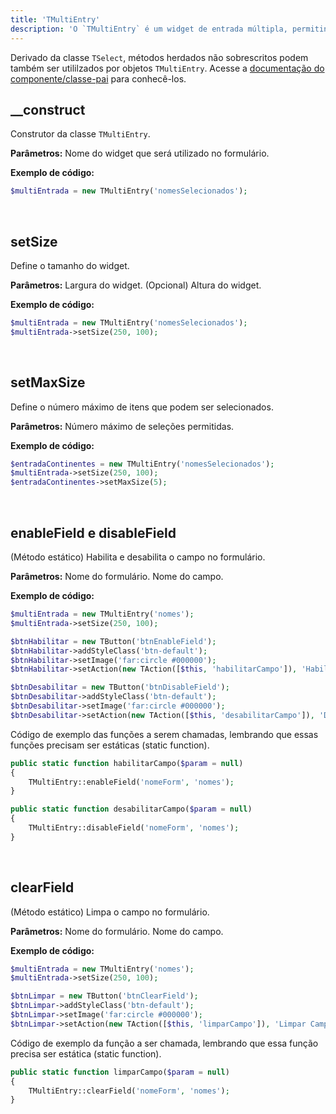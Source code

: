 ```yaml
---
title: 'TMultiEntry'
description: 'O `TMultiEntry` é um widget de entrada múltipla, permitindo seleções múltiplas em uma caixa combinada que pode ser configurada para limitar o número de itens selecionáveis.'
---
```


Derivado da classe `TSelect`, métodos herdados não sobrescritos podem também ser utililzados por objetos `TMultiEntry`. Acesse a [documentação do componente/classe-pai](selecao-de-dados-fixos/tselect) para conhecê-los.

## __construct
Construtor da classe `TMultiEntry`.

**Parâmetros:**
<ResponseField name="$name" type="mixed" required>Nome do widget que será utilizado no formulário.</ResponseField>

**Exemplo de código:**
```php
$multiEntrada = new TMultiEntry('nomesSelecionados');
```

<br/>

## setSize
Define o tamanho do widget.

**Parâmetros:**
<ResponseField name="$width" type="mixed" required>Largura do widget.</ResponseField>
<ResponseField name="$height" type="mixed" default="NULL">(Opcional) Altura do widget.</ResponseField>

**Exemplo de código:**
```php
$multiEntrada = new TMultiEntry('nomesSelecionados');
$multiEntrada->setSize(250, 100);
```

<br/>

## setMaxSize
Define o número máximo de itens que podem ser selecionados.

**Parâmetros:**
<ResponseField name="$maxsize" type="mixed" required>Número máximo de seleções permitidas.</ResponseField>

**Exemplo de código:**
```php
$entradaContinentes = new TMultiEntry('nomesSelecionados');
$multiEntrada->setSize(250, 100);
$entradaContinentes->setMaxSize(5);
```

<br/>

## enableField e disableField
(Método estático) Habilita e desabilita o campo no formulário.

**Parâmetros:**
<ResponseField name="$form_name" type="mixed" required>Nome do formulário.</ResponseField>
<ResponseField name="$field" type="mixed" required>Nome do campo.</ResponseField>

**Exemplo de código:**
```php
$multiEntrada = new TMultiEntry('nomes');
$multiEntrada->setSize(250, 100);

$btnHabilitar = new TButton('btnEnableField');
$btnHabilitar->addStyleClass('btn-default');
$btnHabilitar->setImage('far:circle #000000');
$btnHabilitar->setAction(new TAction([$this, 'habilitarCampo']), 'Habilitar Campo');

$btnDesabilitar = new TButton('btnDisableField');
$btnDesabilitar->addStyleClass('btn-default');
$btnDesabilitar->setImage('far:circle #000000');
$btnDesabilitar->setAction(new TAction([$this, 'desabilitarCampo']), 'Desabilitar Campo');
```

Código de exemplo das funções a serem chamadas, lembrando que essas funções precisam ser estáticas (static function).

```php
public static function habilitarCampo($param = null)
{
    TMultiEntry::enableField('nomeForm', 'nomes');
}

public static function desabilitarCampo($param = null)
{
    TMultiEntry::disableField('nomeForm', 'nomes');
}
```

<br/>

## clearField
(Método estático) Limpa o campo no formulário.

**Parâmetros:**
<ResponseField name="$form_name" type="mixed" required>Nome do formulário.</ResponseField>
<ResponseField name="$field" type="mixed" required>Nome do campo.</ResponseField>

**Exemplo de código:**
```php
$multiEntrada = new TMultiEntry('nomes');
$multiEntrada->setSize(250, 100);

$btnLimpar = new TButton('btnClearField');
$btnLimpar->addStyleClass('btn-default');
$btnLimpar->setImage('far:circle #000000');
$btnLimpar->setAction(new TAction([$this, 'limparCampo']), 'Limpar Campo');
```

Código de exemplo da função a ser chamada, lembrando que essa função precisa ser estática (static function).

```php
public static function limparCampo($param = null)
{
    TMultiEntry::clearField('nomeForm', 'nomes');
}
```
